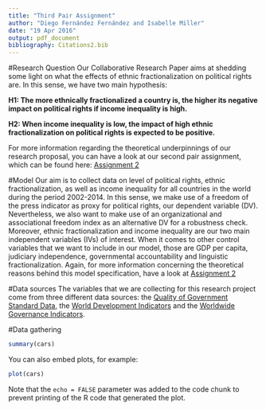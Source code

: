 ```yaml
---
title: "Third Pair Assignment"
author: "Diego Fernández Fernández and Isabelle Miller"
date: "19 Apr 2016"
output: pdf_document
bibliography: Citations2.bib
---
```


#Research Question
Our Collaborative Research Paper aims at shedding some light on what the effects of ethnic fractionalization on political rights are. In this sense, we have two main hypothesis: 

**H1: The more ethnically fractionalized a country is, the higher its negative impact on political rights if income inequality is high.**

**H2: When income inequality is low, the impact of high ethnic fractionalization on political rights is expected to be positive.**

For more information regarding the theoretical underpinnings of our research proposal, you can have a look at our second pair assignment, which can be found here: [Assignment 2](https://github.com/imiller88/IsabelleandDiegosFinalResearchProject/blob/master/Assignment2/Assignment2_ResearchProposal.Rmd)

#Model
Our aim is to collect data on level of political rights, ethnic fractionalization, as well as income inequality for all countries in the world during the period 2002-2014. In this sense, we make use of a freedom of the press indicator as proxy for political rights, our dependent variable (DV). Nevertheless, we also want to make use of an organizational and associational freedom index as an alternative DV for a robustness check. Moreover, ethnic fractionalization and income inequality are our two main independent variables (IVs) of interest. When it comes to other control variables that we want to include in our model, those are GDP per capita, judiciary independence, governmental accountability and linguistic fractionalization. Again, for more information concerning the theoretical reasons behind this model specification, have a look at [Assignment 2](https://github.com/imiller88/IsabelleandDiegosFinalResearchProject/blob/master/Assignment2/Assignment2_ResearchProposal.Rmd)

#Data sources
The variables that we are collecting for this research project come from three different data sources: the [Quality of Government Standard Data](http://qog.pol.gu.se/data/datadownloads/qogstandarddata), the [World Development Indicators](http://data.worldbank.org/data-catalog/world-development-indicators) and the [Worldwide Governance Indicators](http://data.worldbank.org/data-catalog/worldwide-governance-indicators).

\itemize{
\item{Quality of Government (QoG) Standard Time-Series Data}{ - They are contained in the QoG Standard Time-Series Dataset, which includes data from 1946 to 2015, being the unit of analysis country-year (). It compiles approximately 2500 variables, making it the largest dataset developed by the Quality of Government Institut at the University of Gothenburg, Sweden.}
\item{World Development Indicators (WDI)}{ - They are a set of indicators developed by the World Bank, compiling "relevant, high-quality, and internationally comparable statistics about global development and the fight against poverty". They are organized around six main themes, which are world view, people, environment, economy, states and markets, and global links.() }
\item{Worldwide Governance Indicators (WGI)}{ - They are also developed by the World Bank. They consist of "six composite indicators of broad dimensions of governance covering over 200 countries since 1996: Voice and Accountability, Political Stability and Absence of Violence/Terrorism, Government Effectiveness, Regulatory Quality, Rule of Law, and Control of Corruption". Moreover, they are obtained from 31 different perception-based data sources, aiming at enabling meaningful cross-country comparisons over time.()}
}


#Data gathering



```r
summary(cars)
```

You can also embed plots, for example:

```r
plot(cars)
```

Note that the `echo = FALSE` parameter was added to the code chunk to prevent printing of the R code that generated the plot.
